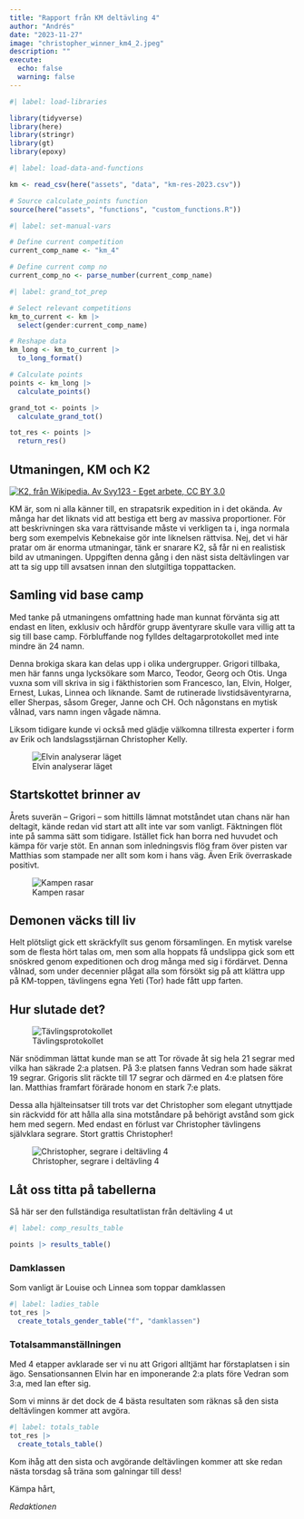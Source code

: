 ```yaml
---
title: "Rapport från KM deltävling 4"
author: "Andrés"
date: "2023-11-27"
image: "christopher_winner_km4_2.jpeg"
description: ""
execute:
  echo: false
  warning: false
---
```


```r
#| label: load-libraries

library(tidyverse)
library(here)
library(stringr)
library(gt)
library(epoxy)
```

```r
#| label: load-data-and-functions

km <- read_csv(here("assets", "data", "km-res-2023.csv"))

# Source calculate_points function
source(here("assets", "functions", "custom_functions.R"))
```

```r
#| label: set-manual-vars

# Define current competition
current_comp_name <- "km_4"

# Define current comp no
current_comp_no <- parse_number(current_comp_name)
```

```r
#| label: grand_tot_prep

# Select relevant competitions
km_to_current <- km |> 
  select(gender:current_comp_name)

# Reshape data
km_long <- km_to_current |> 
  to_long_format()

# Calculate points
points <- km_long |> 
  calculate_points()  

grand_tot <- points |> 
  calculate_grand_tot()

tot_res <- points |> 
  return_res()
```

## Utmaningen, KM och K2

[![K2, från Wikipedia. Av Svy123 - Eget arbete, CC BY 3.0](K2_2006b.jpg)](https://commons.wikimedia.org/w/index.php?curid=3411046)

KM är, som ni alla känner till, en strapatsrik expedition in i det okända. Av många har det liknats vid att bestiga ett berg av massiva proportioner. För att beskrivningen ska vara rättvisande måste vi verkligen ta i, inga normala berg som exempelvis Kebnekaise gör inte liknelsen rättvisa. Nej, det vi här pratar om är enorma utmaningar, tänk er snarare K2, så får ni en realistisk bild av utmaningen. Uppgiften denna gång i den näst sista deltävlingen var att ta sig upp till avsatsen innan den slutgiltiga toppattacken. 

## Samling vid base camp

Med tanke på utmaningens omfattning hade man kunnat förvänta sig att endast en liten, exklusiv och hårdför grupp äventyrare skulle vara villig att ta sig till base camp. Förbluffande nog fylldes deltagarprotokollet med inte mindre än 24 namn.

Denna brokiga skara kan delas upp i olika undergrupper. Grigori tillbaka, men här fanns unga lycksökare som Marco, Teodor, Georg och Otis. Unga vuxna som vill skriva in sig i fäkthistorien som Francesco, Ian, Elvin, Holger, Ernest, Lukas, Linnea och liknande. Samt de rutinerade livstidsäventyrarna, eller Sherpas, såsom Greger, Janne och CH. Och någonstans en mytisk vålnad, vars namn ingen vågade nämna.

Liksom tidigare kunde vi också med glädje välkomna tillresta experter i form av Erik och landslagsstjärnan Christopher Kelly.

![Elvin analyserar läget](elvin_km4.jpeg)

## Startskottet brinner av

Årets suverän -- Grigori -- som hittills lämnat motståndet utan chans när han deltagit, kände redan vid start att allt inte var som vanligt. Fäktningen flöt inte på samma sätt som tidigare. Istället fick han borra ned huvudet och kämpa för varje stöt. En annan som inledningsvis flög fram över pisten var Matthias som stampade ner allt som kom i hans väg. Även Erik överraskade positivt.

![Kampen rasar](action_km4.jpeg)

## Demonen väcks till liv

Helt plötsligt gick ett skräckfyllt sus genom församlingen. En mytisk varelse som de flesta hört talas om, men som alla hoppats få undslippa gick som ett snöskred genom expeditionen och drog många med sig i fördärvet. Denna vålnad, som under decennier plågat alla som försökt sig på att klättra upp på KM-toppen, tävlingens egna Yeti (Tor) hade fått upp farten. 

## Hur slutade det?

![Tävlingsprotokollet](protokoll_km4.jpeg)

När snödimman lättat kunde man se att Tor rövade åt sig hela 21 segrar med vilka han säkrade 2:a platsen. På 3:e platsen fanns Vedran som hade säkrat 19 segrar. Grigoris slit räckte till 17 segrar och därmed en 4:e platsen före Ian. Matthias framfart förärade honom en stark 7:e plats.

Dessa alla hjälteinsatser till trots var det Christopher som elegant utnyttjade sin räckvidd för att hålla alla sina motståndare på behörigt avstånd som gick hem med segern. Med endast en förlust var Christopher tävlingens självklara segrare. Stort grattis Christopher!

![Christopher, segrare i deltävling 4](christopher_winner_km4.jpeg)

## Låt oss titta på tabellerna

Så här ser den fullständiga resultatlistan från deltävling 4 ut

```r
#| label: comp_results_table

points |> results_table()
```

### Damklassen

Som vanligt är Louise och Linnea som toppar damklassen

```r
#| label: ladies_table
tot_res |> 
  create_totals_gender_table("f", "damklassen")
```

### Totalsammanställningen

Med 4 etapper avklarade ser vi nu att Grigori alltjämt har förstaplatsen i sin ägo. Sensationsannen Elvin har en imponerande 2:a plats före Vedran som 3:a, med Ian efter sig.

Som vi minns är det dock de 4 bästa resultaten som räknas så den sista deltävlingen kommer att avgöra.

```r
#| label: totals_table
tot_res |>
  create_totals_table()
```

Kom ihåg att den sista och avgörande deltävlingen kommer att ske redan nästa torsdag så träna som galningar till dess!

Kämpa hårt,

*Redaktionen*
